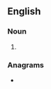 ==English==

===Noun===
{{head|en|noun plural form}}

# {{plural of|diamonte|lang=en}}

===Anagrams===
* {{anagrams|en|Maidstone|dominates|nosematid|staminode}}